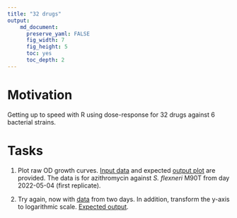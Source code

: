 ```yaml
---
title: "32 drugs"
output: 
    md_document:
      preserve_yaml: FALSE
      fig_width: 7
      fig_height: 5
      toc: yes
      toc_depth: 2
---
```


# Motivation

Getting up to speed with R using dose-response for 32 drugs against 6
bacterial strains.


# Tasks

1. Plot raw OD growth curves. [Input data](doc/tasks/01_dat.csv) and expected
   [output plot](doc/tasks/01_out.pdf) are provided. The data is for azithromycin
   against _S. flexneri_ M90T from day 2022-05-04 (first replicate).

2. Try again, now with [data](doc/tasks/02_dat.csv) from two days. In addition,
   transform the y-axis to logarithmic scale. [Expected output](doc/tasks/02_out.pdf).
